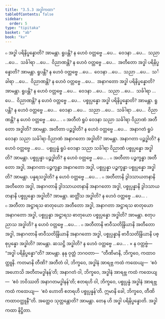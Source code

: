 ```yaml
---
title: "3.5.3 အဒ္ဓါကထာ"
tableOfContents: false
sidebar:
  order: 5
type: "tipitaka"
basket: "ab"
book: "kv"
---
```



<DynamicBreadcrumb />

<Division number="720" book="kv">

<Paragraph number="2297" book="kv">
๐ အဒ္ဓါ ပရိနိပ္ဖန္နောတိ? အာမန္တာ. ရူပန္တိ? န ဟေဝံ ဝတ္တဗ္ဗေ …ပေ…  ဝေဒနာ …ပေ…  သညာ …ပေ…  သင်္ခါရာ …ပေ…  ဝိညာဏန္တိ? န ဟေဝံ ဝတ္တဗ္ဗေ …ပေ…  အတီတော အဒ္ဓါ ပရိနိပ္ဖန္နောတိ? အာမန္တာ. ရူပန္တိ? န ဟေဝံ ဝတ္တဗ္ဗေ …ပေ…  ဝေဒနာ …ပေ…  သညာ …ပေ…  သင်္ခါရာ …ပေ…  ဝိညာဏန္တိ? န ဟေဝံ ဝတ္တဗ္ဗေ …ပေ…  အနာဂတော အဒ္ဓါ ပရိနိပ္ဖန္နောတိ? အာမန္တာ. ရူပန္တိ? န ဟေဝံ ဝတ္တဗ္ဗေ …ပေ…  ဝေဒနာ …ပေ…  သညာ …ပေ…  သင်္ခါရာ …ပေ…  ဝိညာဏန္တိ? န ဟေဝံ ဝတ္တဗ္ဗေ …ပေ…  ပစ္စုပ္ပန္နော အဒ္ဓါ ပရိနိပ္ဖန္နောတိ? အာမန္တာ. ရူပန္တိ? န ဟေဝံ ဝတ္တဗ္ဗေ …ပေ…  ဝေဒနာ …ပေ…  သညာ …ပေ…  သင်္ခါရာ …ပေ…  ဝိညာဏန္တိ? န ဟေဝံ ဝတ္တဗ္ဗေ …ပေ… .
</Paragraph>

<Paragraph number="2298" book="kv">
๐ အတီတံ ရူပံ ဝေဒနာ သညာ သင်္ခါရာ ဝိညာဏံ အတီတော အဒ္ဓါတိ? အာမန္တာ. အတီတာ ပဉ္စဒ္ဓါတိ? န ဟေဝံ ဝတ္တဗ္ဗေ …ပေ…  အနာဂတံ ရူပံ ဝေဒနာ သညာ သင်္ခါရာ ဝိညာဏံ အနာဂတော အဒ္ဓါတိ? အာမန္တာ. အနာဂတာ ပဉ္စဒ္ဓါတိ? န ဟေဝံ ဝတ္တဗ္ဗေ …ပေ…  ပစ္စုပ္ပန္နံ ရူပံ ဝေဒနာ သညာ သင်္ခါရာ ဝိညာဏံ ပစ္စုပ္ပန္နော အဒ္ဓါတိ? အာမန္တာ. ပစ္စုပ္ပန္နာ ပဉ္စဒ္ဓါတိ? န ဟေဝံ ဝတ္တဗ္ဗေ …ပေ… .
</Paragraph>

<Paragraph number="2299" book="kv">
๐ အတီတာ ပဉ္စက္ခန္ဓာ အတီတော အဒ္ဓါ, အနာဂတာ ပဉ္စက္ခန္ဓာ အနာဂတော အဒ္ဓါ, ပစ္စုပ္ပန္နာ ပဉ္စက္ခန္ဓာ ပစ္စုပ္ပန္နော အဒ္ဓါတိ? အာမန္တာ. ပန္နရသဒ္ဓါတိ? န ဟေဝံ ဝတ္တဗ္ဗေ …ပေ… .
</Paragraph>

<Paragraph number="2300" book="kv">
๐ အတီတာနိ ဒွါဒသာယတနာနိ အတီတော အဒ္ဓါ, အနာဂတာနိ ဒွါဒသာယတနာနိ အနာဂတော အဒ္ဓါ, ပစ္စုပ္ပန္နာနိ ဒွါဒသာယတနာနိ ပစ္စုပ္ပန္နော အဒ္ဓါတိ? အာမန္တာ. ဆတ္တိံသ အဒ္ဓါတိ? န ဟေဝံ ဝတ္တဗ္ဗေ …ပေ… .
</Paragraph>

<Paragraph number="2301" book="kv">
๐ အတီတာ အဋ္ဌာရသ ဓာတုယော အတီတော အဒ္ဓါ, အနာဂတာ အဋ္ဌာရသ ဓာတုယော အနာဂတော အဒ္ဓါ, ပစ္စုပ္ပန္နာ အဋ္ဌာရသ ဓာတုယော ပစ္စုပ္ပန္နော အဒ္ဓါတိ? အာမန္တာ. စတုပညာသ အဒ္ဓါတိ? န ဟေဝံ ဝတ္တဗ္ဗေ …ပေ… .
</Paragraph>

<Paragraph number="2302" book="kv">
๐ အတီတာနိ ဗာဝီသတိန္ဒြိယာနိ အတီတော အဒ္ဓါ, အနာဂတာနိ ဗာဝီသတိန္ဒြိယာနိ အနာဂတော အဒ္ဓါ, ပစ္စုပ္ပန္နာနိ ဗာဝီသတိန္ဒြိယာနိ ပစ္စုပ္ပန္နော အဒ္ဓါတိ? အာမန္တာ. ဆသဋ္ဌိ အဒ္ဓါတိ? န ဟေဝံ ဝတ္တဗ္ဗေ …ပေ… .
</Paragraph>

</Division>
<Division number="721" book="kv">

<Paragraph number="2303" book="kv">
× န ဝတ္တဗ္ဗံ—  “အဒ္ဓါ ပရိနိပ္ဖန္နော”တိ? အာမန္တာ. နနု ဝုတ္တံ ဘဂဝတာ—  “တီဏိမာနိ, ဘိက္ခဝေ, ကထာဝတ္ထူနိ. ကတမာနိ တီဏိ? အတီတံ ဝါ, ဘိက္ခဝေ, အဒ္ဓါနံ အာရဗ္ဘ ကထံ ကထေယျ—  ‘ဧဝံ အဟောသိ အတီတမဒ္ဓါနန်’တိ; အနာဂတံ ဝါ, ဘိက္ခဝေ, အဒ္ဓါနံ အာရဗ္ဘ ကထံ ကထေယျ—  ‘ဧဝံ ဘဝိဿတိ အနာဂတမဒ္ဓါနန်’တိ; ဧတရဟိ ဝါ, ဘိက္ခဝေ, ပစ္စုပ္ပန္နံ အဒ္ဓါနံ အာရဗ္ဘ ကထံ ကထေယျ—  ‘ဧဝံ ဟောတိ ဧတရဟိ ပစ္စုပ္ပန္နန်’တိ. ဣမာနိ ခေါ, ဘိက္ခဝေ, တီဏိ ကထာဝတ္ထူနီ”တိ. အတ္ထေဝ သုတ္တန္တောတိ? အာမန္တာ. တေန ဟိ အဒ္ဓါ ပရိနိပ္ဖန္နောတိ.

</Paragraph>
</Division>

<Paragraph number="2304" type="center" book="kv">
အဒ္ဓါကထာ နိဋ္ဌိတာ.
</Paragraph>